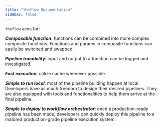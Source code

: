 ```yaml
---
title: "theflow Documentation"
sidebar: false
---
```


`theflow` aims for:

_**Composable function**_: functions can be combined into more complex composite
functions. Functions and params in composite functions can easily be switched
and swapped.

_**Pipeline tracability**_: input and output to a function can be logged and
investigated.

_**Fast execution**_: utilize cache whenever possible.

_**Simple to run local**_: most of the pipeline building happen at local.
Developers have as much freedom to design their desired pipelines. They are
also equipped with tools and functionalities to help them arrive at the final
pipeline.

_**Simple to deploy to workflow orchestrator**_: once a production-ready
pipeline has been made, developers can quickly deploy this pipeline to a matured
production-grade pipeline execution system.
